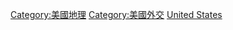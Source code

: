 {{Commonscat|International borders of the United States}}

[[Category:美國地理|Category:美國地理]]
[[Category:美國外交|Category:美國外交]]
[[Category:各國邊界|United States]]